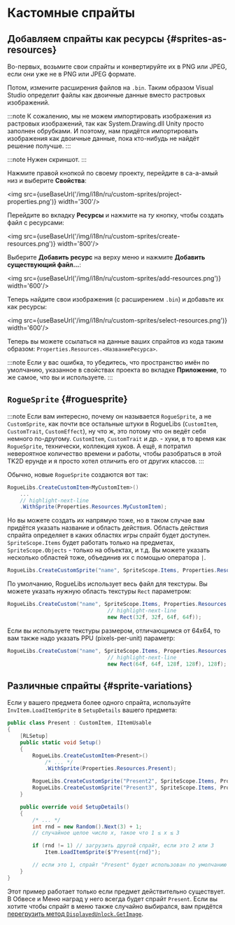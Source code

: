 # Кастомные спрайты


## Добавляем спрайты как ресурсы {#sprites-as-resources}

Во-первых, возьмите свои спрайты и конвертируйте их в PNG или JPEG, если они уже не в PNG или JPEG формате.

Потом, измените расширения файлов на `.bin`. Таким образом Visual Studio определит файлы как двоичные данные вместо растровых изображений.

:::note
К сожалению, мы не можем импортировать изображения из растровых изображений, так как System.Drawing.dll Unity просто заполнен обрубками. И поэтому, нам придётся импортировать изображения как двоичные данные, пока кто-нибудь не найдёт решение получше.
:::

:::note
Нужен скриншот.
:::

Нажмите правой кнопкой по своему проекту, перейдите в са-а-амый низ и выберите **Свойства**:

<img src={useBaseUrl('/img/i18n/ru/custom-sprites/project-properties.png')} width='300'/>

Перейдите во вкладку **Ресурсы** и нажмите на *ту* кнопку, чтобы создать файл с ресурсами:

<img src={useBaseUrl('/img/i18n/ru/custom-sprites/create-resources.png')} width='800'/>

Выберите **Добавить ресурс** на верху меню и нажмите **Добавить существующий файл...**:

<img src={useBaseUrl('/img/i18n/ru/custom-sprites/add-resources.png')} width='600'/>

Теперь найдите свои изображения (с расширением `.bin`) и добавьте их как ресурсы:

<img src={useBaseUrl('/img/i18n/ru/custom-sprites/select-resources.png')} width='600'/>

Теперь вы можете ссылаться на данные ваших спрайтов из кода таким образом: `Properties.Resources.<НазваниеРесурса>`.

:::note
Если у вас ошибка, то убедитесь, что пространство имён по умолчанию, указанное в свойствах проекта во вкладке **Приложение**, то же самое, что вы и используете.
:::

## `RogueSprite` {#roguesprite}

:::note
Если вам интересно, почему он называется `RogueSprite`, а не `CustomSprite`, как почти все остальные штуки в RogueLibs (`CustomItem`, `CustomTrait`, `CustomEffect`), ну что ж, это потому что он ведёт себя немного по-другому. `CustomItem`, `CustomTrait` и др. - хуки, в то время как `RogueSprite`, технически, коллекция хуков. А ещё, я потратил невероятное количество времени и работы, чтобы разобраться в этой TK2D ерунде и я просто хотел отличить его от других классов.
:::

Обычно, новые `RogueSprite` создаются вот так:

```csharp
RogueLibs.CreateCustomItem<MyCustomItem>()
    ...
    // highlight-next-line
    .WithSprite(Properties.Resources.MyCustomItem);
```

Но вы можете создать их напрямую тоже, но в таком случае вам придётся указать название и область действия. Область действия спрайта определяет в каких областях игры спрайт будет доступен. `SpriteScope.Items` будет работать только на предметах, `SpriteScope.Objects` - только на объектах, и т.д. Вы можете указать несколько областей тоже, объединив их с помощью оператора `|`.

```csharp
RogueLibs.CreateCustomSprite("name", SpriteScope.Items, Properties.Resources.ResourceName);
```

По умолчанию, RogueLibs использует весь файл для текстуры. Вы можете указать нужную область текстуры `Rect` параметром:

```csharp
RogueLibs.CreateCustom("name", SpriteScope.Items, Properties.Resources.ResourceName,
                                // highlight-next-line
                                new Rect(32f, 32f, 64f, 64f));
```

Если вы используете текстуры размером, отличающимся от 64x64, то вам также надо указать PPU (pixels-per-unit) параметр:

```csharp
RogueLibs.CreateCustom("name", SpriteScope.Items, Properties.Resources.ResourceName,
                                // highlight-next-line
                                new Rect(64f, 64f, 128f, 128f), 128f);
```

## Различные спрайты {#sprite-variations}

Если у вашего предмета более одного спрайта, используйте `InvItem.LoadItemSprite` в `SetupDetails` вашего предмета:

```csharp
public class Present : CustomItem, IItemUsable
{
    [RLSetup]
    public static void Setup()
    {
        RogueLibs.CreateCustomItem<Present>()
            /* ... */
            .WithSprite(Properties.Resources.Present);

        RogueLibs.CreateCustomSprite("Present2", SpriteScope.Items, Properties.Resources.Present2);
        RogueLibs.CreateCustomSprite("Present3", SpriteScope.Items, Properties.Resources.Present3);
    }

    public override void SetupDetails()
	{
        /* ... */
		int rnd = new Random().Next(3) + 1;
        // случайное целое число x, такое что 1 ≤ x ≤ 3

        if (rnd != 1) // загрузить другой спрайт, если это 2 или 3
		    Item.LoadItemSprite($"Present{rnd}");

        // если это 1, спрайт "Present" будет использован по умолчанию
	}
}
```

Этот пример работает только если предмет действительно существует. В Обвесе и Меню наград у него всегда будет спрайт `Present`. Если вы хотите чтобы спрайт в меню также случайно выбирался, вам придётся [перегрузить метод `DisplayedUnlock.GetImage`](./unlocks/overriding-behavior#examples).